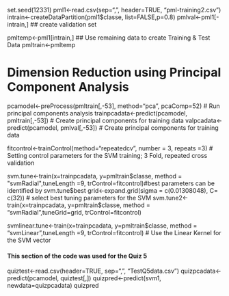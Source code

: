 set.seed(12331)
pml1<-read.csv(sep=",", header=TRUE, "pml-training2.csv")
intrain<-createDataPartition(pml1$classe, list=FALSE,p=0.8)
pmlval<-pml1[-intrain,] ## create validation set

pmltemp<-pml1[intrain,] ## Use remaining data to create Training & Test Data
pmltrain<-pmltemp


# Dimension Reduction using Principal Component Analysis#

pcamodel<-preProcess(pmltrain[,-53], method="pca", pcaComp=52) # Run principal components analysis
trainpcadata<-predict(pcamodel, pmltrain[,-53]) # Create principal components for training data
valpcadata<-predict(pcamodel, pmlval[,-53]) # Create principal components for training data

fitcontrol<-trainControl(method="repeatedcv", number = 3, repeats =3) # Setting control parameters for the SVM training; 3 Fold, repeated cross validation

svm.tune<-train(x=trainpcadata, y=pmltrain$classe, method = "svmRadial",tuneLength =9, trControl=fitcontrol)#best parameters can be identified by svm.tune$best 
grid<-expand.grid(sigma = c(0.01308048), C= c(32)) # select best tuning parameters for the SVM
svm.tune2<-train(x=trainpcadata, y=pmltrain$classe, method = "svmRadial",tuneGrid=grid, trControl=fitcontrol)

svmlinear.tune<-train(x=trainpcadata, y=pmltrain$classe, method = "svmLinear",tuneLength =9, trControl=fitcontrol) # Use the Linear Kernel for the SVM vector


#### This section of the code was used for the Quiz 5###
quiztest<-read.csv(header=TRUE, sep=",", "TestQ5data.csv")
quizpcadata<-predict(pcamodel, quiztest[,])
quizpred<-predict(svm1, newdata=quizpcadata)
quizpred